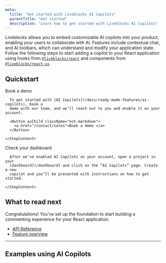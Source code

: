 ```yaml
---
meta:
  title: "Get started with Liveblocks AI Copilots"
  parentTitle: "Get started"
  description: "Learn how to get started with Liveblocks AI Copilots"
---
```


Liveblocks allows you to embed customizable AI copilots into your product,
enabling your users to collaborate with AI. Features include contextual chat,
and AI toolbars, which can understand and modify your application state. Follow
the following steps to start adding a copilot to your React application using
hooks from [`@liveblocks/react`](/docs/api-reference/liveblocks-react) and
components from
[`@liveblocks/react-ui`](/docs/api-reference/liveblocks-react-ui).

## Quickstart

<Steps>
  <Step>
    <StepTitle>Book a demo</StepTitle>
    <StepContent>

      To get started with [AI Copilots](/docs/ready-made-features/ai-copilots), book a
      demo with our team, and we’ll reach out to you and enable it on your account.

      <Button asChild className="not-markdown">
        <a href="/contact/sales">Book a demo </a>
      </Button>

    </StepContent>

  </Step>
  <Step lastStep>
    <StepTitle>Check your dashboard</StepTitle>
    <StepContent>

      After we’ve enabled AI Copilots on your account, open a project in your
      [dashboard](/dashboard) and click on the “AI Copilots” page. Create a new
      copilot and you’ll be presented with instructions on how to get started.

    </StepContent>

  </Step>
</Steps>

## What to read next

Congratulations! You’ve set up the foundation to start building a commenting
experience for your React application.

- [API Reference](/docs/api-reference/liveblocks-react-ui#AI-Copilots)
- [Feature overview](/docs/ready-made-features/ai-copilots)

---

## Examples using AI Copilots

<ListGrid columns={2}>
  <ExampleCard
    example={{
      title: "AI Popup Chat",
      slug: "ai-popup/nextjs-ai-popup",
      image: "/images/examples/thumbnails/ai-popup.jpg",
    }}
    technologies={["nextjs", "react"]}
    openInNewWindow
  />
  <ExampleCard
    example={{
      title: "AI Reports Dashboard",
      slug: "ai-dashboard-reports/nextjs-ai-dashboard-reports",
      image: "/images/examples/thumbnails/ai-reports-dashboard.jpg",
    }}
    technologies={["nextjs", "react"]}
    openInNewWindow
  />
  <ExampleCard
    example={{
      title: "AI Chats",
      slug: "ai-chats/nextjs-ai-chats",
      image: "/images/examples/thumbnails/ai-chats.jpg",
    }}
    technologies={["nextjs", "react"]}
    openInNewWindow
  />
</ListGrid>
